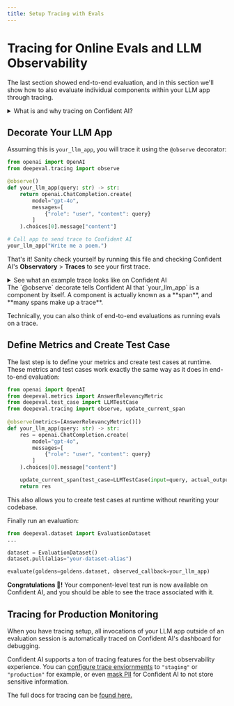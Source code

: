 ```yaml
---
title: Setup Tracing with Evals
---
```



# Tracing for Online Evals and LLM Observability

The last section showed end-to-end evaluation, and in this section we'll show how to also evaluate individual components within your LLM app through tracing.

<details>

<summary>What is and why tracing on Confident AI?</summary>

Tracing is the process of tracking how different components of your LLM app interacts with one another. For example, retrievers (embedding models) interacting with generators (LLMs), or LLMs interacting with different tool calls.

When you do tracing on Confident AI, you immediately get access to:

- **40+ DeepEval metrics** that can be applied to anywhere in your LLM app
- **LLM observability and production monitoring**, with all the important tracing features you'd need such as metadata logging, PII masking, conversation tracking, setting tags, etc.

Confident AI is also feature complete for tracing, [click here](/docs/llm-tracing/introduction) for more detail.

</details>

## Decorate Your LLM App

Assuming this is `your_llm_app`, you will trace it using the `@observe` decorator:

```python showLineNumbers {4, 13, 18}
from openai import OpenAI
from deepeval.tracing import observe

@observe()
def your_llm_app(query: str) -> str:
    return openai.ChatCompletion.create(
        model="gpt-4o",
        messages=[
            {"role": "user", "content": query}
        ]
    ).choices[0].message["content"]

# Call app to send trace to Confident AI
your_llm_app("Write me a poem.")
```

That's it! Sanity check yourself by running this file and checking Confident AI's **Observatory** > **Traces** to see your first trace.

<details>

<summary>See what an example trace looks like on Confident AI</summary>

<VideoDisplayer
  src="https://confident-docs.s3.us-east-1.amazonaws.com/observability:llm-tracing.mp4"
  width="100%"
  title="Tracing (different from the code example!)"
/>

</details>

<Callout type="info">
The `@observe` decorate tells Confident AI that `your_llm_app` is a component by itself. A component is actually known as a **span**, and **many spans make up a trace**.

Technically, you can also think of end-to-end evaluations as running evals on a trace.
</Callout>

## Define Metrics and Create Test Case

The last step is to define your metrics and create test cases at runtime. These metrics and test cases work exactly the same way as it does in end-to-end evaluation:

```python showLineNumbers {6, 15}
from openai import OpenAI
from deepeval.metrics import AnswerRelevancyMetric
from deepeval.test_case import LLMTestCase
from deepeval.tracing import observe, update_current_span
 
@observe(metrics=[AnswerRelevancyMetric()])
def your_llm_app(query: str) -> str:
    res = openai.ChatCompletion.create(
        model="gpt-4o",
        messages=[
            {"role": "user", "content": query}
        ]
    ).choices[0].message["content"]

    update_current_span(test_case=LLMTestCase(input=query, actual_output=res))
    return res
```

<Callout>
This also allows you to create test cases at runtime without rewriting your codebase. 
</Callout>

Finally run an evaluation:

```python
from deepeval.dataset import EvaluationDataset
...

dataset = EvaluationDataset()
dataset.pull(alias="your-dataset-alias")

evaluate(goldens=goldens.dataset, observed_callback=your_llm_app)
```

**Congratulations 🎉!** Your component-level test run is now available on Confident AI, and you should be able to see the trace associated with it.

## Tracing for Production Monitoring

When you have tracing setup, all invocations of your LLM app outside of an evaluation session is automatically traced on Confident AI's dashboard for debugging. 

<VideoDisplayer
  src="https://confident-docs.s3.us-east-1.amazonaws.com/observability:llm-tracing.mp4"
  width="100%"
  title="LLM Tracing Quick Glance | Confident AI"
/>

Confident AI supports a ton of tracing features for the best observability experience. You can [configure trace enviornments](/docs/llm-tracing/tracing-features/environment) to `"staging"` or `"production"` for example, or even [mask PII](/docs/llm-tracing/tracing-features/masking) for Confident AI to not store sensitive information.

The full docs for tracing can be [found here.](/docs/llm-tracing/introduction)